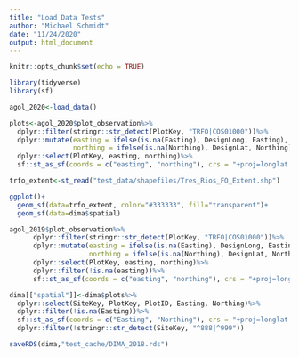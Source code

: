 ```yaml
---
title: "Load Data Tests"
author: "Michael Schmidt"
date: "11/24/2020"
output: html_document
---
```


```r
knitr::opts_chunk$set(echo = TRUE)
```

```r
library(tidyverse)
library(sf)
```

```r
agol_2020<-load_data()

plots<-agol_2020$plot_observation%>%
  dplyr::filter(stringr::str_detect(PlotKey, "TRFO|COS01000"))%>%
  dplyr::mutate(easting = ifelse(is.na(Easting), DesignLong, Easting),
                northing = ifelse(is.na(Northing), DesignLat, Northing))%>%
  dplyr::select(PlotKey, easting, northing)%>%
  sf::st_as_sf(coords = c("easting", "northing"), crs = "+proj=longlat +datum=WGS84 +ellps=WGS84 +towgs84=0,0,0")

trfo_extent<-st_read("test_data/shapefiles/Tres_Rios_FO_Extent.shp")

ggplot()+
  geom_sf(data=trfo_extent, color="#333333", fill="transparent")+
  geom_sf(data=dima$spatial)

agol_2019$plot_observation%>%
      dplyr::filter(stringr::str_detect(PlotKey, "TRFO|COS01000"))%>%
      dplyr::mutate(easting = ifelse(is.na(Easting), DesignLong, Easting),
                    northing = ifelse(is.na(Northing), DesignLat, Northing))%>%
      dplyr::select(PlotKey, easting, northing)%>%
      dplyr::filter(!is.na(easting))%>%
      sf::st_as_sf(coords = c("easting", "northing"), crs = "+proj=longlat +datum=WGS84 +ellps=WGS84 +towgs84=0,0,0")

```

```r
dima[["spatial"]]<-dima$plots%>%
  dplyr::select(SiteKey, PlotKey, PlotID, Easting, Northing)%>%
  dplyr::filter(!is.na(Easting))%>%
  sf::st_as_sf(coords = c("Easting", "Northing"), crs = "+proj=longlat +datum=WGS84 +ellps=WGS84 +towgs84=0,0,0")%>%
  dplyr::filter(!stringr::str_detect(SiteKey, "^888|^999"))

saveRDS(dima,"test_cache/DIMA_2018.rds")
```



